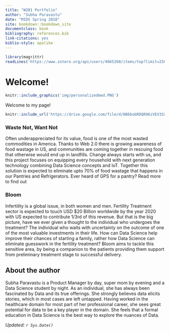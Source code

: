 ```yaml
---
title: "W201 Portfolio"
author: "Subha Paravastu"
date: "MIDS Spring 2018"
site: bookdown::bookdown_site
documentclass: book
bibliography: references.bib
link-citations: yes
biblio-style: apalike
---
```


<!-- This won't be displayed but it will initialize your R session. Add any R libraries you need here. -->
```r
library(magrittr)
readLines('https://www.zotero.org/api/users/4665260/items/top?limit=25&format=bibtex&key=xGE0w4I04fwYAHZXMdteP7HY&v=1') %>% writeLines('references.bib')

```


# Welcome! {-}

<!-- You can include images saved within your repo... -->
```r
knitr::include_graphics('img/personalizedmed.PNG')
```
Welcome to my page!

<!-- Below this line is just examples of how you can embed video from Google Drive. First you have to enable sharing, then just get the object ID which is that long string between d/ and /preview and will also be appended to any sharing link you generate for your video. -->
<p>
```r
knitr::include_url('https://drive.google.com/file/d/0B6bobRDQR96iVEV3SXJJal9CczQ/preview')
```

### Waste Not, Want Not {-}

Often underappreciated for its value, food is one of the most wasted commodities in America. Thanks to Web 2.0 there is growing awareness of food wastage in US, and communities are coming together in rescuing food that otherwise would end up in landfills. Change always starts with us, and this project focuses on equipping every household with next generation technology combining Data Science concepts and IoT. Together this solution is expected to eliminate upto 70% of food wastage that happens in our Pantries and Refrigerators. Ever heard of GPS for a pantry? Read more to find out

  
### Bloom {-}

Infertility is a global issue, in both women and men. Fertility Treatment sector is expected to touch USD $20 Billion worldwide by the year 2020 with US expected to contribute 1/3rd of this revenue. But that is the big picture, have we ever given a thought to the individual who undergoes the treatment? The individual who waits with uncertainty on the outcome of one of the most valuable investments in their life. How can Data Science help improve their chances of starting a family, rather how Data Science can eliminate guesswork in the fertility treatment? Bloom aims to tackle this sensitive area, by being a companion to the patients providing them support from preliminary treatment stage to successful delivery.

## About the author {-}

Subha Paravastu is a Product Manager by day, super mom by evening and a Data Science student by night. As an individual, she has always been fascinated by Data and its true offerings. She strongly believes data elicits stories, which in most cases are left untapped. Having worked in the healthcare domain for most part of her professional career, she sees great potential for data to be a key player in the domain. She feels that a formal education in Data Science is the best way to explore the  nuances of Data.  

*Updated: `r Sys.Date()`*
